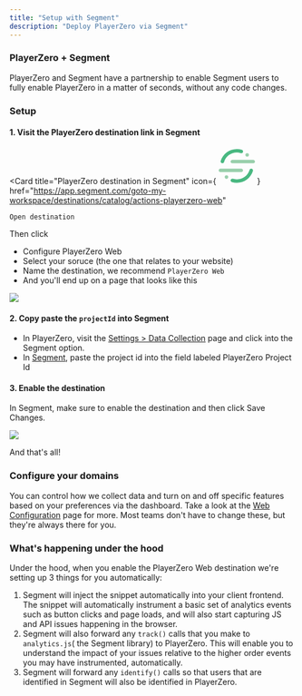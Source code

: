 ```yaml
---
title: "Setup with Segment"
description: "Deploy PlayerZero via Segment"
---
```


### PlayerZero + Segment

PlayerZero and Segment have a partnership to enable Segment users to fully
enable PlayerZero in a matter of seconds, without any code changes.

### Setup

#### 1. Visit the PlayerZero destination link in Segment

<Card
    title="PlayerZero destination in Segment"
    icon={
        <svg
            className="h-6 w-6"
            xmlns="http://www.w3.org/2000/svg"
            width="64"
            height="64"
            viewBox="0 0 64 64"
        >
            <g transform="matrix(.768307 0 0 .768307 0 2.304922)">
                <path
                    d="M51.9 52.8H4c-2.2 0-4-1.8-4-4s1.8-4 4-4h47.9c2.2 0 4 1.8 4 4s-1.8 4-4 4z"
                    fill="#99cfac"
                />
                <path
                    d="M41.7 77.3c-3.9 0-7.8-.6-11.5-1.7-2.1-.7-3.3-2.9-2.6-5s2.9-3.3 5-2.6c2.9.9 6 1.4 9.1 1.4 13.6 0 25.4-8.7 29.3-21.7.6-2.1 2.9-3.3 5-2.7s3.3 2.9 2.7 5c-5.1 16.3-19.9 27.3-37 27.3z"
                    fill="#49b881"
                />
                <path
                    d="M79.3 32.5H31.4c-2.2 0-4-1.8-4-4s1.8-4 4-4h47.9c2.2 0 4 1.8 4 4s-1.8 4-4 4z"
                    fill="#99cfac"
                />
                <path
                    d="M8.5 32.5c-.4 0-.8-.1-1.2-.2-2.1-.6-3.3-2.9-2.7-5C9.7 11 24.5 0 41.7 0c3.9 0 7.8.6 11.5 1.7 2.1.7 3.3 2.9 2.6 5s-2.9 3.3-5 2.6c-2.9-.9-6-1.4-9.1-1.4-13.6 0-25.4 8.7-29.3 21.7-.6 1.8-2.2 2.9-3.9 2.9z"
                    fill="#49b881"
                />
                <g fill="#99cfac">
                    <circle r="4" cy="13.3" cx="65.4" />
                    <circle r="4" cy="64.1" cx="17.9" />
                </g>
            </g>
        </svg>
    }
    href="https://app.segment.com/goto-my-workspace/destinations/catalog/actions-playerzero-web"
>
    Open destination
</Card>

Then click

- Configure PlayerZero Web
- Select your soruce (the one that relates to your website)
- Name the destination, we recommend `PlayerZero Web`
- And you'll end up on a page that looks like this

![](/images/Screen_Shot_2022-10-19_at_11.51.06_AM.png)

#### 2. Copy paste the `projectId` into Segment

- In PlayerZero, visit the
[Settings > Data Collection](https://go.playerzero.app/setting/data) page and
click into the Segment option.
- In
[Segment](https://app.segment.com/goto-my-workspace/destinations/catalog/actions-playerzero-web),
paste the project id into the field labeled PlayerZero Project Id

#### 3. Enable the destination

In Segment, make sure to enable the destination and then click Save Changes.

![](/images/Screen_Shot_2022-10-19_at_11.52.23_AM.png)

And that's all!

### Configure your domains

You can control how we collect data and turn on and off specific features based
on your preferences via the dashboard. Take a look at the
[Web Configuration](/docs/domain-controls) page for more. Most teams don't have
to change these, but they're always there for you.

### What's happening under the hood

Under the hood, when you enable the PlayerZero Web destination we're setting up
3 things for you automatically:

1. Segment will inject the snippet automatically into your client frontend. The
snippet will automatically instrument a basic set of analytics events such as
button clicks and page loads, and will also start capturing JS and API issues
happening in the browser.
2. Segment will also forward any `track()` calls that you make to
`analytics.js`( the Segment library) to PlayerZero. This will enable you to
understand the impact of your issues relative to the higher order events you
may have instrumented, automatically.
3. Segment will forward any `identify()` calls so that users that are identified
in Segment will also be identified in PlayerZero.
